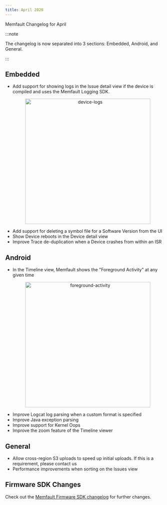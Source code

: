 ```yaml
---
title: April 2020
---
```


Memfault Changelog for April

:::note

The changelog is now separated into 3 sections: Embedded, Android, and General.

:::

## Embedded

- Add support for showing logs in the Issue detail view if the device is
  compiled and uses the Memfault Logging SDK.
  <p align="center">
    <img
      width="400"
      src="/img/blog/2020-04-20-device-logs-min.png"
      alt="device-logs"
    />
  </p>
- Add support for deleting a symbol file for a Software Version from the UI
- Show Device reboots in the Device detail view
- Improve Trace de-duplication when a Device crashes from within an ISR

<!-- truncate -->

## Android

- In the Timeline view, Memfault shows the "Foreground Activity" at any given
  time
  <p align="center">
    <img
      width="400"
      src="/img/blog/2020-04-20-foreground-activity-min.png"
      alt="foreground-activity"
    />
  </p>
- Improve Logcat log parsing when a custom format is specified
- Improve Java exception parsing
- Improve support for Kernel Oops
- Improve the zoom feature of the Timeline viewer

## General

- Allow cross-region S3 uploads to speed up initial uploads. If this is a
  requirement, please contact us
- Performance improvements when sorting on the Issues view

## Firmware SDK Changes

Check out the
[Memfault Firmware SDK changelog](https://github.com/memfault/memfault-firmware-sdk/blob/master/CHANGES.md)
for further changes.
